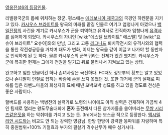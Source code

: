 [[영웅전설6의 등장인물]].
 
리벨왕국군의 톱에 위치하는 장군. 평소에는 [[에레보니아 제국]]과의 국경인 하켄문을 지키고 있다. [[카시우스 브라이트]]를 왕국의 미래를 맡길 인물로 여기고 엄청나게 아꼈으나 [[백일전쟁]]의 사건을 계기로 카시우스가 군을 퇴역하고 유격사로 전직하자 엄청나게 [[유격사]]를 싫어하게 되었다. 카시우스의 자녀인 [wiki:"에스텔 브라이트" 에스텔] 및 [wiki:"요슈아 브라이트" 요슈아]와의 만남, 그리고 고룡 [[레그나드]] 퇴치작전시의 유격사와의 협력을 통한 작전성공등을 거치며 태도가 변화, 이제는 왕국을 같이 이끌고 나가야 할 동반자로 인식하게 된 듯 하다. 물론 카시우스의 군복귀라는 전제가 있긴 했지만. 카시우스가 군에 복귀한 현재는 그에게 전권을 맡기고 뒤로 물러나서 지켜보고 있는 상태.

완고하고 엄한 인물이긴 하나 손녀사랑은 극진하다. FC때도 정보부의 횡포는 알고 있었으나 손녀딸이 인질로 잡히는 바람에 손을 쓰지 못했던 것. 또한 과거에 군의 실패로 피해를 입은 라벤느마을의 희생자의 묘에 매년 꼬박꼬박 성묘를 하고 있을 정도로 천성은 좋은 사람이다. 

할버드를 사용하는 백병전의 실력가로 노령의 나이에도 아직 실력은 건재하며 가끔씩 4인 팀제로 열리는 왕도무술대회에 '''혼자''' 출전해서 다른 참가자들을 쓸어버리는 [[무쌍 시리즈]]같은짓을 하는 악취미를 가지고 있는 듯. 3rd에서는 보스급 적으로 등장한다. [[맥시밀리언 시드]]와는 비교도 안 되는 강력한 영감님. 한방 한방이 강력한 똥파워를 자랑하며 특히 중원범위+100% 기절효과 부가의 필살기 격수난무가 매우 성가시다.
